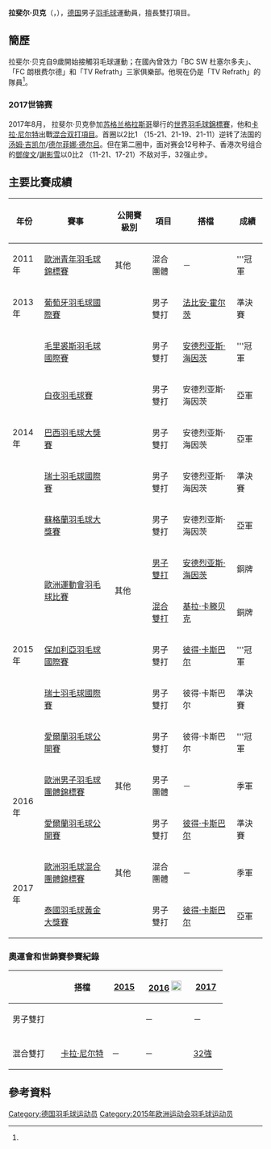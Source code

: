 {{noteTA|G1=Badminton}}
{{Infobox 羽球選手
| playername              = 拉斐尔·贝克<br/>{{lang|de|Raphael Beck}}
| image                   = 
| size                    = 
| caption                 = 
| birth_name              = 
| date_of_birth           = {{birth_date_and_age|1992|3|6}}<ref name="15Baku">{{cite web|title=Athletes - Germany GER - Raphael Beck|url=http://www.baku2015.com/athletes/athlete=beck-raphael-1013069/index.html?intcmp=athletes-hub|publisher=Baku 2015 European Games official website|access-date=2015-06-18|archive-url=https://web.archive.org/web/20150618100731/http://www.baku2015.com/athletes/athlete=beck-raphael-1013069/index.html?intcmp=athletes-hub|archive-date=2015-06-18|dead-url=yes}}{{en}}</ref>
| place_of_birth          = {{GER}}[[杜塞尔多夫|杜塞尔多夫]]<ref name="DBV">{{cite web|title=Stars » Steckbriefe DBV-KaderathletInnen » Raphael Beck|url=http://www.badminton.de/Raphael-Beck.1768.0.html|publisher=Deutscher Badminton-Verband|deadurl=yes|archiveurl=https://web.archive.org/web/20140714234729/http://www.badminton.de/Raphael-Beck.1768.0.html|archivedate=2014-07-14}}{{de}}</ref>
| height                  = {{height|m=1.88}}<ref name="15Baku"/>
| weight                  = {{weight|kg=85}}<ref name="15Baku"/>
| event                   = 男子雙打、混合雙打
| country                 = {{GER}}
| years_started           = 
| handedness              = 
| coach                   = 
| highest_ranking         = 第79位（男雙-[[法比安·霍尔茨|法比安·霍尔茨]]）
| date_of_highest_ranking = 2013年7月18日 <ref name="ranking">[http://bwfcontent.tournamentsoftware.com/ranking/player.aspx?id=7366&player=146258 BWF World Ranking - Ranking of Raphael BECK (61139)]{{en}}</ref>
| current_ranking         = 第98位（男雙-[[安德烈亚斯·海因茨|海因茨]]）<br/>第390位（男雙-[[麦克斯·施文格尔|施文格尔]]）<br/>第156位（混雙-[[基拉·卡滕贝克|卡滕贝克]]）
| date_of_current_ranking = 2014年8月14日<ref>[http://bwfcontent.tournamentsoftware.com/ranking/category.aspx?id=7366&category=474 BWF World Ranking - BWF世界排名榜 (8/14/2014) - Men's doubles]{{en}}</ref><ref>[http://bwfcontent.tournamentsoftware.com/ranking/category.aspx?id=7366&category=476 BWF World Ranking - BWF世界排名榜 (8/14/2014) - Mixed doubles] {{Webarchive|url=https://archive.is/20140814072912/http://bwfcontent.tournamentsoftware.com/ranking/category.aspx?id=7366&category=476 |date=2014-08-14 }}{{en}}</ref>
| played                  = 3勝–9負（男單）<br/>35勝–33負（男雙）<br/>7勝–17負（混雙）
| titles                  = 
| bwf_profile             = 83476451-E18C-42EA-9CA2-36EC0522D013
| bwf_id                  = 61139
| updated                 = 2014年8月17日
}}
{{MedalTableTop}}
{{MedalSport | 男子[[羽毛球|羽毛球]]}}
{{MedalCountry | {{GER}}}}
{{MedalCompetition | [[歐洲運動會|歐洲運動會]]}}
{{MedalBronze| [[2015年歐洲運動會|2015年 巴庫]] | [[2015年歐洲運動會羽毛球男子雙打比賽|男子雙打]] }}
{{MedalBronze| [[2015年歐洲運動會|2015年 巴庫]] | [[2015年歐洲運動會羽毛球混合雙打比賽|混合雙打]] }}
{{MedalCompetition | [[歐洲羽毛球混合團體錦標賽|歐洲羽毛球混合團體錦標賽]]}}
{{MedalBronze| [[2017年歐洲羽毛球混合團體錦標賽|2017年 盧賓]] | 混合團體 }}
{{MedalCompetition | [[歐洲男女子羽毛球團體錦標賽|歐洲男女子羽毛球團體錦標賽]]}}
{{MedalBronze| [[2016年歐洲男子羽毛球團體錦標賽|2016年 喀山]] | 男子團體 }}
{{MedalCompetition | [[歐洲青年羽毛球錦標賽|歐洲青年羽毛球錦標賽]]}}
{{MedalGold  | [[2011年歐洲青年羽毛球錦標賽|2011年 萬塔]] | 混合團體 }}
{{MedalBottom}}
'''拉斐尔·贝克'''（{{lang-de|'''Raphael Beck'''}}，{{bd|1992年|3月6日}}），[[德国|德国]]男子[[羽毛球|羽毛球]]運動員，擅長雙打項目。

==簡歷==
拉斐尔·贝克自9歲開始接觸羽毛球運動；在國內曾效力「BC SW 杜塞尔多夫」、「FC 朗根费尔德」和「TV Refrath」三家俱樂部。他現在仍是「TV Refrath」的隊員<ref name="DBV"/>。

===2017世锦赛===
2017年8月，  拉斐尔·贝克參加[[苏格兰|苏格兰]][[格拉斯哥|格拉斯哥]]舉行的[[2017年世界羽毛球錦標賽|世界羽毛球錦標賽]]，他和[[卡拉·尼尔特|卡拉·尼尔特]]出戰[[2017年世界羽毛球錦標賽混合双打項目|混合双打項目]]。首圈以2比1 （15-21、21-19、21-11）逆转了法国的[[汤姆·吉凯尔|汤姆·吉凯尔]]/[[德尔菲娜·德尔吕|德尔菲娜·德尔吕]]。但在第二圈中，面对赛会12号种子、香港次号组合的[[鄧俊文|鄧俊文]]/[[謝影雪|謝影雪]]以0比2 （11-21、17-21）不敌对手，32强止步。

==主要比賽成績==
{| class=wikitable style="text-align:center; font-size:small;" 
!width="50"|年份
!width="180"|賽事
!width="80"|公開賽級別
!width="60"|項目
!width="130"|搭檔
!width="50"|成績
|-
!rowspan="1"|2011年
|[[2011年歐洲青年羽毛球錦標賽|歐洲青年羽毛球錦標賽]]
|其他
|混合團體
|－
|bgcolor="gold"|'''冠軍
|-
!rowspan="1"|2013年
|[[2013年葡萄牙羽毛球國際賽|葡萄牙羽毛球國際賽]]
|{{BWFIS}}
|男子雙打
|[[法比安·霍尔茨|法比安·霍尔茨]]
|bgcolor="#b8860b"|準決賽
|-
!rowspan="5"|2014年
|[[2014年毛里裘斯羽毛球國際賽|毛里裘斯羽毛球國際賽]]
|{{BWFIS}}
|男子雙打
|[[安德烈亚斯·海因茨|安德烈亚斯·海因茨]]
|bgcolor="gold"|'''冠軍
|-
|[[2014年白夜羽毛球賽|白夜羽毛球賽]]
|{{BWFIC}}
|男子雙打
|安德烈亚斯·海因茨
|bgcolor="silver"|亞軍
|-
|[[2014年巴西羽毛球大獎賽|巴西羽毛球大獎賽]]
|{{BWFGP}}
|男子雙打
|安德烈亚斯·海因茨
|bgcolor="silver"|亞軍
|-
|[[2014年瑞士羽毛球國際賽|瑞士羽毛球國際賽]]
|{{BWFIC}}
|男子雙打
|安德烈亚斯·海因茨
|bgcolor="#b8860b"|準決賽
|-
|[[2014年蘇格蘭羽毛球大獎賽|蘇格蘭羽毛球大獎賽]]
|{{BWFGP}}
|男子雙打
|安德烈亚斯·海因茨
|bgcolor="silver"|亞軍
|-
!rowspan="5"|2015年
|rowspan="2"|[[2015年歐洲運動會羽毛球比賽|歐洲運動會羽毛球比賽]]
|rowspan="2"|其他
|[[2015年歐洲運動會羽毛球男子雙打比賽|男子雙打]]
|[[安德烈亚斯·海因茨|安德烈亚斯·海因茨]]
|bgcolor="#b8860b"|銅牌
|-
|[[2015年歐洲運動會羽毛球混合雙打比賽|混合雙打]]
|[[基拉·卡滕贝克|基拉·卡滕贝克]]
|bgcolor="#b8860b"|銅牌
|-
|[[2015年保加利亞羽毛球國際賽|保加利亞羽毛球國際賽]]
|{{BWFIC}}
|男子雙打
|[[彼得·卡斯巴尔|彼得·卡斯巴尔]]
|bgcolor="gold"|'''冠軍
|-
|[[2015年瑞士羽毛球國際賽|瑞士羽毛球國際賽]]
|{{BWFIC}}
|男子雙打
|彼得·卡斯巴尔
|bgcolor="#b8860b"|準決賽
|-
|[[2015年愛爾蘭羽毛球公開賽|愛爾蘭羽毛球公開賽]]
|{{BWFIC}}
|男子雙打
|彼得·卡斯巴尔
|bgcolor="gold"|'''冠軍
|-
!rowspan="2"|2016年
|[[2016年歐洲男子羽毛球團體錦標賽|歐洲男子羽毛球團體錦標賽]]
|其他
|男子團體
|－
|bgcolor="#b8860b"|季軍
|-
|[[2016年愛爾蘭羽毛球公開賽|愛爾蘭羽毛球公開賽]]
|{{BWFIC}}
|男子雙打
|[[彼得·卡斯巴尔|彼得·卡斯巴尔]]
|bgcolor="#b8860b"|準決賽
|-
!rowspan="2"|2017年
|[[2017年歐洲羽毛球混合團體錦標賽|歐洲羽毛球混合團體錦標賽]]
|其他
|混合團體
|－
|bgcolor="#b8860b"|季軍
|-
|[[2017年泰國羽毛球黃金大獎賽|泰國羽毛球黃金大獎賽]]
|{{BWFGPG}}
|男子雙打
|[[彼得·卡斯巴尔|彼得·卡斯巴尔]]
|bgcolor="silver"|亞軍
|}
{{BWF賽事級別索引}}

===奧運會和世錦賽參賽紀錄===
{| class=wikitable style="text-align:center; font-size:small;" 
!
!搭檔
!width="50"|[[2015年世界羽毛球錦標賽|2015]]
!width="80"|[[2016年夏季奧林匹克運動會羽毛球比賽|2016]] [[File:Olympic_rings_without_rims.svg|20px]]
!width="50"|[[2017年世界羽毛球錦標賽|2017]]
|-
!width="80"|男子雙打
|align="left"|{{nowrap|[[安德烈亚斯·海因茨|安德烈亚斯·海因茨]]}}
|{{nowrap|[[2015年世界羽毛球錦標賽男子雙打項目|48強]] (退賽)}}
|－
|－
|-
|
|-
!width="80"|混合雙打
|align="left"|[[卡拉·尼尔特|卡拉·尼尔特]]
|－
|－
|[[2017年世界羽毛球錦標賽混合雙打項目|32強]]
|}

==參考資料==
{{Reflist}}

{{DEFAULTSORT:Beck, Raphael}}
[[Category:德国羽毛球运动员|Category:德国羽毛球运动员]]
[[Category:2015年欧洲运动会羽毛球运动员|Category:2015年欧洲运动会羽毛球运动员]]